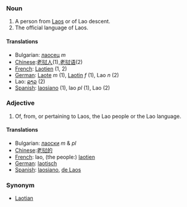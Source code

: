 ===Noun===

# A person from [[Laos]] or of Lao descent.
# The official language of Laos.

====Translations====
*Bulgarian: [[лаосец]] ''m''
*[[Chinese]]:[[老挝人]](1),[[老挝语]](2)
*[[French]]: [[Laotien]] (1, 2)
*[[German]]: [[Laote]] ''m'' (1), [[Laotin]] ''f'' (1), Lao ''n'' (2)
*Lao: [[ລາວ]] (2)
*[[Spanish]]: [[laosiano]] (1), lao ''pl'' (1), Lao (2)


===Adjective===
#Of, from, or pertaining to Laos, the Lao people or the Lao language.

====Translations====
*Bulgarian: [[лаоски]] ''m'' & ''pl''
*[[Chinese]]:[[老挝的]]
*[[French]]: lao, (the people:) [[laotien]]
*[[German]]: [[laotisch]]
*[[Spanish]]: [[laosiano]], [[de Laos]]

===Synonym===
*[[Laotian]]
